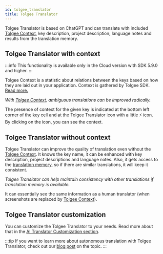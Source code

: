 ```yaml
---
id: tolgee_translator
title: Tolgee Translator
---
```



Tolgee Translator is based on ChatGPT and can translate with included [Tolgee Context](/js-sdk/tolgee_context),
key description, project description, language notes and results from the translation memory.

## Tolgee Translator with context

:::info
This functionality is available only in the Cloud version with SDK 5.9.0 and higher.
:::

Tolgee Context is a statistic about relations between the keys based on how they are laid out in your application.
Context is gathered by Tolgee SDK. [Read more.](/js-sdk/tolgee_context)

<ScreenshotWrapper
  src="/img/docs/platform/tolgee-translator.webp"
  alt="Tolgee Translator"
/>

_With [Tolgee Context](/js-sdk/tolgee_context), ambiguous translations can be improved radically._

The presence of context for the given key is indicated at the bottom left corner of the key cell and at the Tolgee
Translator icon with a little ⚡ icon. By clicking on the icon, you can see the context.

## Tolgee Translator without context

Tolgee Translator can improve the quality of translation even without the [Tolgee Context](/js-sdk/tolgee_context).
It knows the key name, it can be enhanced with key description, project descriptions and language notes.
Also, it gets access to the [translation memory](/platform/translation_process/translation_memory),
so if there are similar translations, it will keep it consistent.

<ScreenshotWrapper
  src="/img/docs/platform/translator-without-context.webp"
  alt="Tolgee translator without context"
/>

_Tolgee Translator can help maintain consistency with other translations if translation memory is available._

It can essentially see the same information as a human translator (when screenshots are replaced by [Tolgee Context](/js-sdk/tolgee_context)).

## Tolgee Translator customization

You can customize the Tolgee Translator to your needs. Read more about that in the
[AI Translator Customization section](/platform/projects_and_organizations/ai-translation-customization).

:::tip
If you want to learn more about autonomous translation with Tolgee Translator, check out our
[blog post](/blog/autonomous-localization) on the topic.
:::
